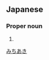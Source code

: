 ==Japanese==
{{ja-kanjitab|み|ち|あき}}

===Proper noun===
{{ja-pos|proper|みちあき}}

# {{given name|male|lang=ja}}

[[Category:Japanese male given names|みちあき]]